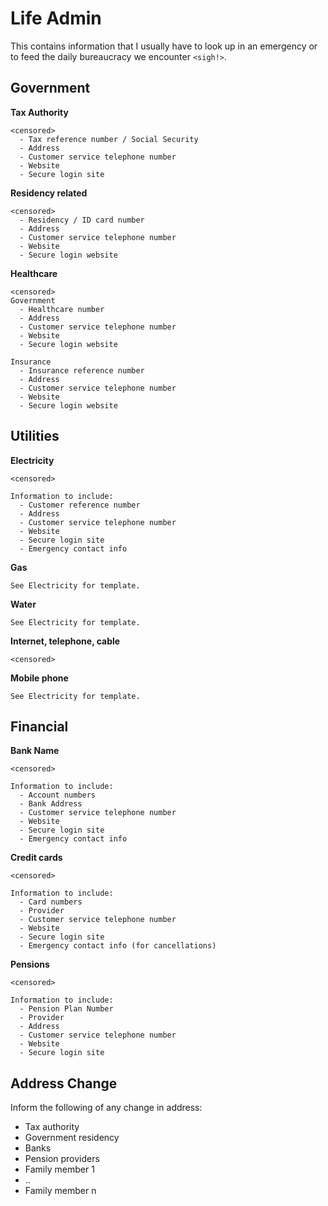 # Life Admin

This contains information that I usually have to look up in an emergency or to feed
the daily bureaucracy we encounter `<sigh!>`.

## Government

**Tax Authority**
```
<censored>
  - Tax reference number / Social Security
  - Address
  - Customer service telephone number
  - Website
  - Secure login site
```

**Residency related**
```
<censored>
  - Residency / ID card number
  - Address
  - Customer service telephone number
  - Website
  - Secure login website
```

**Healthcare**
```
<censored>
Government
  - Healthcare number
  - Address
  - Customer service telephone number
  - Website
  - Secure login website
  
Insurance
  - Insurance reference number
  - Address
  - Customer service telephone number
  - Website
  - Secure login website

```

## Utilities

**Electricity**
```
<censored>

Information to include:
  - Customer reference number
  - Address
  - Customer service telephone number
  - Website
  - Secure login site
  - Emergency contact info
```

**Gas**
```
See Electricity for template.
```

**Water**
```
See Electricity for template.
```

**Internet, telephone, cable**
```
<censored>
```

**Mobile phone**
```
See Electricity for template.
```


## Financial

**Bank Name**
```
<censored>

Information to include:
  - Account numbers
  - Bank Address
  - Customer service telephone number
  - Website
  - Secure login site
  - Emergency contact info
```

**Credit cards**
```
<censored>

Information to include:
  - Card numbers
  - Provider
  - Customer service telephone number
  - Website
  - Secure login site
  - Emergency contact info (for cancellations)
```


**Pensions**
```
<censored>

Information to include:
  - Pension Plan Number
  - Provider
  - Address
  - Customer service telephone number
  - Website
  - Secure login site
```



## Address Change

Inform the following of any change in address:

* Tax authority
* Government residency 
* Banks
* Pension providers 
* Family member 1
* ..
* Family member n

